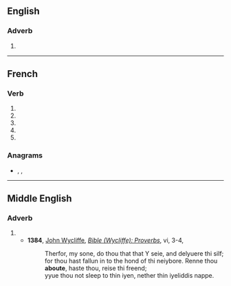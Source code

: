 {{also|abouté}}

==English==

===Adverb===
{{en-adv|-}}

# {{obsolete spelling of|about|lang=en}}

----

==French==

===Verb===
{{head|fr|verb form}}

# {{inflection of|abouter||1|s|pres|indc|lang=fr}}
# {{inflection of|abouter||3|s|pres|indc|lang=fr}}
# {{inflection of|abouter||1|s|pres|subj|lang=fr}}
# {{inflection of|abouter||3|s|pres|subj|lang=fr}}
# {{inflection of|abouter||2|s|impr|lang=fr}}

===Anagrams===
* {{l|fr|ébouât}}, {{l|fr|ébouta}}, {{l|fr|taboue}}

----

==Middle English==

===Adverb===
{{head|enm|adverb}}

# {{l|en|around}}
#* '''1384''', [[w:John Wycliffe|John Wycliffe]], ''[[s:Bible (Wycliffe)/Proverbs|Bible (Wycliffe): Proverbs]]'', vi, 3-4,
#*: Therfor, my sone, do thou that that Y seie, and delyuere thi silf; for thou hast fallun in to the hond of thi neiybore. Renne thou '''aboute''', haste thou, reise thi freend;
#*: yyue thou not sleep to thin iyen, nether thin iyeliddis nappe.